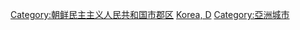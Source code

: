 {{Catnav|頁面分類|地理|国家|亚洲国家|朝鮮民主主義人民共和國}}
{{Catnav|頁面分類|各種主題的頁面分類|按國家分類|各國地理|各國城市}}
{{Commons category|Cities in North Korea}}

[[Category:朝鲜民主主义人民共和国市郡区|Category:朝鲜民主主义人民共和国市郡区]]
[[Category:各國城市|Korea, D]]
[[Category:亞洲城市|Category:亞洲城市]]